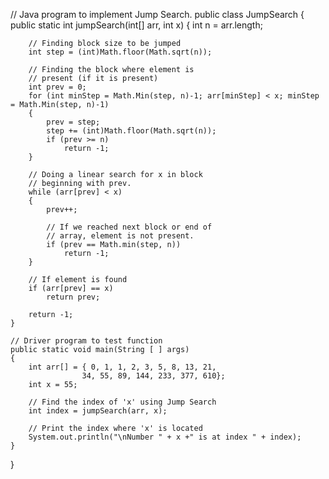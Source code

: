 // Java program to implement Jump Search.
public class JumpSearch
{
	public static int jumpSearch(int[] arr, int x)
	{
		int n = arr.length;

		// Finding block size to be jumped
		int step = (int)Math.floor(Math.sqrt(n));

		// Finding the block where element is
		// present (if it is present)
		int prev = 0;
		for (int minStep = Math.Min(step, n)-1; arr[minStep] < x; minStep = Math.Min(step, n)-1)
		{
			prev = step;
			step += (int)Math.floor(Math.sqrt(n));
			if (prev >= n)
				return -1;
		}

		// Doing a linear search for x in block
		// beginning with prev.
		while (arr[prev] < x)
		{
			prev++;

			// If we reached next block or end of
			// array, element is not present.
			if (prev == Math.min(step, n))
				return -1;
		}

		// If element is found
		if (arr[prev] == x)
			return prev;

		return -1;
	}

	// Driver program to test function
	public static void main(String [ ] args)
	{
		int arr[] = { 0, 1, 1, 2, 3, 5, 8, 13, 21,
					34, 55, 89, 144, 233, 377, 610};
		int x = 55;

		// Find the index of 'x' using Jump Search
		int index = jumpSearch(arr, x);

		// Print the index where 'x' is located
		System.out.println("\nNumber " + x +" is at index " + index);
	}
}

